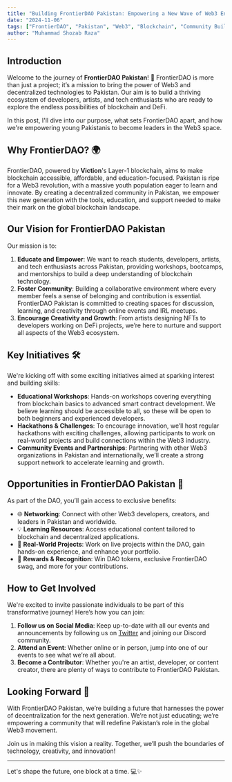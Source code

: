 ```yaml
---
title: "Building FrontierDAO Pakistan: Empowering a New Wave of Web3 Enthusiasts"
date: "2024-11-06"
tags: ["FrontierDAO", "Pakistan", "Web3", "Blockchain", "Community Building"]
author: "Muhammad Shozab Raza"
---
```


## Introduction

Welcome to the journey of **FrontierDAO Pakistan**! 🚀 FrontierDAO is more than just a project; it’s a mission to bring the power of Web3 and decentralized technologies to Pakistan. Our aim is to build a thriving ecosystem of developers, artists, and tech enthusiasts who are ready to explore the endless possibilities of blockchain and DeFi.

In this post, I'll dive into our purpose, what sets FrontierDAO apart, and how we're empowering young Pakistanis to become leaders in the Web3 space.

## Why FrontierDAO? 🌍

FrontierDAO, powered by **Viction**'s Layer-1 blockchain, aims to make blockchain accessible, affordable, and education-focused. Pakistan is ripe for a Web3 revolution, with a massive youth population eager to learn and innovate. By creating a decentralized community in Pakistan, we empower this new generation with the tools, education, and support needed to make their mark on the global blockchain landscape.

## Our Vision for FrontierDAO Pakistan

Our mission is to:

1. **Educate and Empower**: We want to reach students, developers, artists, and tech enthusiasts across Pakistan, providing workshops, bootcamps, and mentorships to build a deep understanding of blockchain technology.
2. **Foster Community**: Building a collaborative environment where every member feels a sense of belonging and contribution is essential. FrontierDAO Pakistan is committed to creating spaces for discussion, learning, and creativity through online events and IRL meetups.
3. **Encourage Creativity and Growth**: From artists designing NFTs to developers working on DeFi projects, we’re here to nurture and support all aspects of the Web3 ecosystem.

## Key Initiatives 🛠️

We're kicking off with some exciting initiatives aimed at sparking interest and building skills:

- **Educational Workshops**: Hands-on workshops covering everything from blockchain basics to advanced smart contract development. We believe learning should be accessible to all, so these will be open to both beginners and experienced developers.
- **Hackathons & Challenges**: To encourage innovation, we’ll host regular hackathons with exciting challenges, allowing participants to work on real-world projects and build connections within the Web3 industry.
- **Community Events and Partnerships**: Partnering with other Web3 organizations in Pakistan and internationally, we’ll create a strong support network to accelerate learning and growth.

## Opportunities in FrontierDAO Pakistan 🎉

As part of the DAO, you’ll gain access to exclusive benefits:

- 🌐 **Networking**: Connect with other Web3 developers, creators, and leaders in Pakistan and worldwide.
- 💡 **Learning Resources**: Access educational content tailored to blockchain and decentralized applications.
- 🚀 **Real-World Projects**: Work on live projects within the DAO, gain hands-on experience, and enhance your portfolio.
- 🎁 **Rewards & Recognition**: Win DAO tokens, exclusive FrontierDAO swag, and more for your contributions.

## How to Get Involved

We're excited to invite passionate individuals to be part of this transformative journey! Here’s how you can join:

1. **Follow us on Social Media**: Keep up-to-date with all our events and announcements by following us on [Twitter](https://twitter.com/frontierdao_pk) and joining our Discord community.
2. **Attend an Event**: Whether online or in person, jump into one of our events to see what we’re all about.
3. **Become a Contributor**: Whether you're an artist, developer, or content creator, there are plenty of ways to contribute to FrontierDAO Pakistan.

## Looking Forward 🌱

With FrontierDAO Pakistan, we’re building a future that harnesses the power of decentralization for the next generation. We’re not just educating; we’re empowering a community that will redefine Pakistan’s role in the global Web3 movement.

Join us in making this vision a reality. Together, we’ll push the boundaries of technology, creativity, and innovation!

---

Let's shape the future, one block at a time. 💻✨

